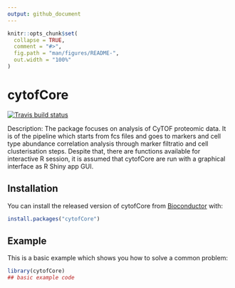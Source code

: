 ```yaml
---
output: github_document
---
```


<!-- README.md is generated from README.Rmd. Please edit that file -->

```r
knitr::opts_chunk$set(
  collapse = TRUE,
  comment = "#>",
  fig.path = "man/figures/README-",
  out.width = "100%"
)
```

# cytofCore

<!-- badges: start -->
[![Travis build status](https://travis-ci.org/AlexanderKononov/cytofCore.svg?branch=master)](https://travis-ci.org/AlexanderKononov/cytofCore)
<!-- badges: end -->

Description: The package focuses on analysis of CyTOF proteomic data. It is of the pipeline which starts from fcs files and goes to markers and cell type abundance correlation analysis through marker filtratio and cell clusterisation steps. Despite that, there are functions available for interactive R session, it is assumed that cytofCore are run with a graphical interface as R Shiny app GUI.

## Installation

You can install the released version of cytofCore from [Bioconductor](https://www.bioconductor.org) with:

``` r
install.packages("cytofCore")
```

## Example

This is a basic example which shows you how to solve a common problem:

```r
library(cytofCore)
## basic example code
```
